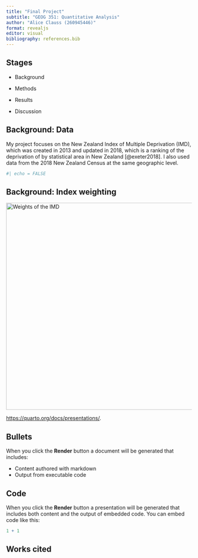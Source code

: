```yaml
---
title: "Final Project"
subtitle: "GEOG 351: Quantitative Analysis"
author: "Alice Clauss (260945446)"
format: revealjs
editor: visual
bibliography: references.bib
---
```


## Stages

-   Background

-   Methods

-   Results

-   Discussion

## Background: Data

My project focuses on the New Zealand Index of Multiple Deprivation (IMD), which was created in 2013 and updated in 2018, which is a ranking of the deprivation of by statistical area in New Zealand [@exeter2018]. I also used data from the 2018 New Zealand Census at the same geographic level.

```r
#| echo = FALSE

```

## Background: Index weighting

[![Figure 1. Weights of the IMD [@exeter2018].](IMD_2018_development.png){alt="Weights of the IMD" width="562"}](#0)

<https://quarto.org/docs/presentations/>.

## Bullets

When you click the **Render** button a document will be generated that includes:

-   Content authored with markdown
-   Output from executable code

## Code

When you click the **Render** button a presentation will be generated that includes both content and the output of embedded code. You can embed code like this:

```r
1 + 1
```

## Works cited
